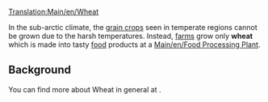 [[Translation:Main/en/Wheat]]
{{en/Cargo|name=Wheat
|image=Grain.png
|produced=[[Main/en/Farm]]
|accepted=[[Main/en/Food Processing Plant]]
}}

In the sub-arctic climate, the [[Main/en/Grain|grain crops]] seen in temperate regions cannot be grown due to the harsh temperatures.  Instead, [[Main/en/Farm|farms]] grow only '''wheat''' which is made into tasty [[Main/en/Food|food]] products at a [[Main/en/Food Processing Plant]].

==Background==
You can find more about Wheat in general at [http://www.wikipedia.org/wiki/Wheat ].
